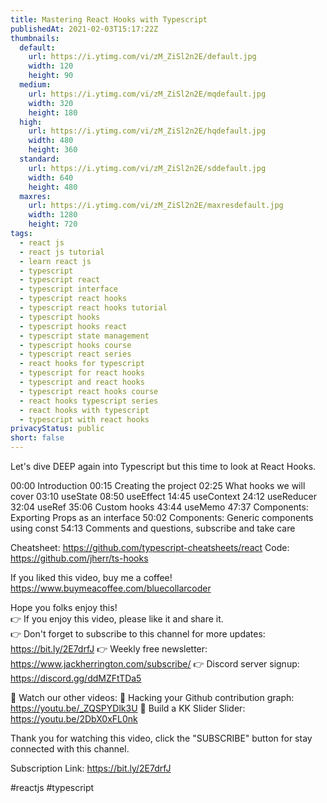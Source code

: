 ```yaml
---
title: Mastering React Hooks with Typescript
publishedAt: 2021-02-03T15:17:22Z
thumbnails:
  default:
    url: https://i.ytimg.com/vi/zM_ZiSl2n2E/default.jpg
    width: 120
    height: 90
  medium:
    url: https://i.ytimg.com/vi/zM_ZiSl2n2E/mqdefault.jpg
    width: 320
    height: 180
  high:
    url: https://i.ytimg.com/vi/zM_ZiSl2n2E/hqdefault.jpg
    width: 480
    height: 360
  standard:
    url: https://i.ytimg.com/vi/zM_ZiSl2n2E/sddefault.jpg
    width: 640
    height: 480
  maxres:
    url: https://i.ytimg.com/vi/zM_ZiSl2n2E/maxresdefault.jpg
    width: 1280
    height: 720
tags:
  - react js
  - react js tutorial
  - learn react js
  - typescript
  - typescript react
  - typescript interface
  - typescript react hooks
  - typescript react hooks tutorial
  - typescript hooks
  - typescript hooks react
  - typescript state management
  - typescript hooks course
  - typescript react series
  - react hooks for typescript
  - typescript for react hooks
  - typescript and react hooks
  - typescript react hooks course
  - react hooks typescript series
  - react hooks with typescript
  - typescript with react hooks
privacyStatus: public
short: false
---
```

  
  Let's dive DEEP again into Typescript but this time to look at React Hooks.

00:00 Introduction
00:15 Creating the project
02:25 What hooks we will cover
03:10 useState
08:50 useEffect
14:45 useContext
24:12 useReducer
32:04 useRef
35:06 Custom hooks
43:44 useMemo
47:37 Components: Exporting Props as an interface
50:02 Components: Generic components using const
54:13 Comments and questions, subscribe and take care

Cheatsheet: https://github.com/typescript-cheatsheets/react
Code: https://github.com/jherr/ts-hooks

If you liked this video, buy me a coffee! https://www.buymeacoffee.com/bluecollarcoder

Hope you folks enjoy this!    
👉 If you enjoy this video, please like it and share it.    
👉 Don't forget to subscribe to this channel for more updates: https://bit.ly/2E7drfJ
👉 Weekly free newsletter: https://www.jackherrington.com/subscribe/
👉 Discord server signup: https://discord.gg/ddMZFtTDa5

💢 Watch our other videos:
💟 Hacking your Github contribution graph: https://youtu.be/_ZQSPYDlk3U
💟 Build a KK Slider Slider: https://youtu.be/2DbX0xFL0nk

Thank you for watching this video, click the "SUBSCRIBE" button for stay connected with this channel. 

Subscription Link:  https://bit.ly/2E7drfJ

#reactjs #typescript
  